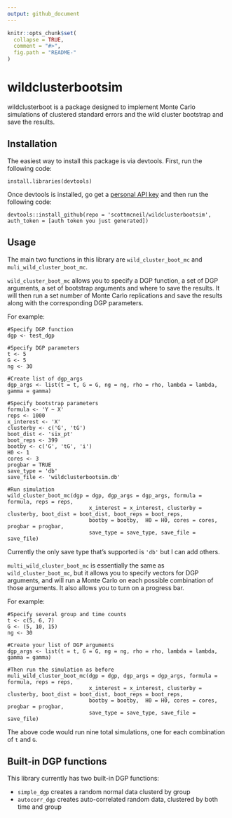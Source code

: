 ```yaml
---
output: github_document
---
```


<!-- README.md is generated from README.Rmd. Please edit that file -->

```r
knitr::opts_chunk$set(
  collapse = TRUE,
  comment = "#>",
  fig.path = "README-"
)
```
# wildclusterbootsim

wildclusterboot is a package designed to implement Monte Carlo simulations of clustered standard errors and the wild cluster bootstrap and save the results.

## Installation

The easiest way to install this package is via devtools. First, run the following code:
```
install.libraries(devtools)
```

Once devtools is installed, go get a [personal API key](https://github.com/settings/tokens) and then run the following code:

```
devtools::install_github(repo = 'scottmcneil/wildclusterbootsim', auth_token = [auth token you just generated])

```

## Usage

The main two functions in this library are `wild_cluster_boot_mc` and `muli_wild_cluster_boot_mc`.

`wild_cluster_boot_mc` allows you to specify a DGP function, a set of DGP arguments, a set of bootstrap arguments and where to save the results. It will then run a set number of Monte Carlo replications and save the results along with the corresponding DGP parameters.

For example:
```
#Specify DGP function
dgp <- test_dgp

#Specify DGP parameters
t <- 5
G <- 5
ng <- 30

#Create list of dgp_args
dgp_args <- list(t = t, G = G, ng = ng, rho = rho, lambda = lambda, gamma = gamma)

#Specify bootstrap parameters
formula <- 'Y ~ X'
reps <- 1000
x_interest <- 'X'
clusterby <- c('G', 'tG')
boot_dist <- 'six_pt'
boot_reps <- 399
bootby <- c('G', 'tG', 'i')
H0 <- 1
cores <- 3
progbar = TRUE
save_type = 'db'
save_file <- 'wildclusterbootsim.db'

#Run simulation
wild_cluster_boot_mc(dgp = dgp, dgp_args = dgp_args, formula = formula, reps = reps,
                          x_interest = x_interest, clusterby = clusterby, boot_dist = boot_dist, boot_reps = boot_reps,
                          bootby = bootby,  H0 = H0, cores = cores, progbar = progbar,
                          save_type = save_type, save_file = save_file)
```

Currently the only save type that's supported is `'db'` but I can add others.

`multi_wild_cluster_boot_mc` is essentially the same as `wild_cluster_boot_mc`, but it allows you to specify vectors for DGP arguments, and will run a Monte Carlo on each possible combination of those arguments. It also allows you to turn on a progress bar.

For example:

```
#Specify several group and time counts
t <- c(5, 6, 7)
G <- (5, 10, 15)
ng <- 30

#Create your list of DGP arguments
dgp_args <- list(t = t, G = G, ng = ng, rho = rho, lambda = lambda, gamma = gamma)

#Then run the simulation as before
muli_wild_cluster_boot_mc(dgp = dgp, dgp_args = dgp_args, formula = formula, reps = reps,
                          x_interest = x_interest, clusterby = clusterby, boot_dist = boot_dist, boot_reps = boot_reps,
                          bootby = bootby,  H0 = H0, cores = cores, progbar = progbar,
                          save_type = save_type, save_file = save_file)
```
The above code would run nine total simulations, one for each combination of `t` and `G`.

## Built-in DGP functions

This library currently has two built-in DGP functions:

* `simple_dgp` creates a random normal data clusterd by group
* `autocorr_dgp` creates auto-correlated random data, clustered by both time and group
